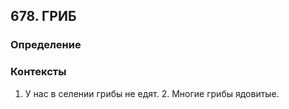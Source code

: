 ## 678. ГРИБ
### Определение


### Контексты
1. У нас в селении грибы не едят. 2. Многие грибы ядовитые.


